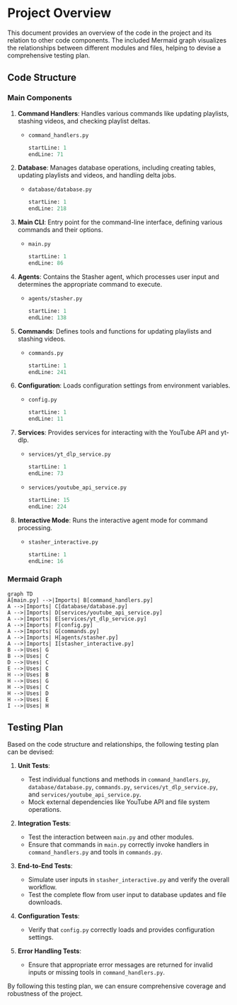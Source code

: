 # Project Overview

This document provides an overview of the code in the project and its relation to other code components. The included Mermaid graph visualizes the relationships between different modules and files, helping to devise a comprehensive testing plan.

## Code Structure

### Main Components

1. **Command Handlers**: Handles various commands like updating playlists, stashing videos, and checking playlist deltas.
   - `command_handlers.py`
     ```python:command_handlers.py
     startLine: 1
     endLine: 71
     ```

2. **Database**: Manages database operations, including creating tables, updating playlists and videos, and handling delta jobs.
   - `database/database.py`
     ```python:database/database.py
     startLine: 1
     endLine: 218
     ```

3. **Main CLI**: Entry point for the command-line interface, defining various commands and their options.
   - `main.py`
     ```python:main.py
     startLine: 1
     endLine: 86
     ```

4. **Agents**: Contains the Stasher agent, which processes user input and determines the appropriate command to execute.
   - `agents/stasher.py`
     ```python:agents/stasher.py
     startLine: 1
     endLine: 138
     ```

5. **Commands**: Defines tools and functions for updating playlists and stashing videos.
   - `commands.py`
     ```python:commands.py
     startLine: 1
     endLine: 241
     ```

6. **Configuration**: Loads configuration settings from environment variables.
   - `config.py`
     ```python:config.py
     startLine: 1
     endLine: 11
     ```

7. **Services**: Provides services for interacting with the YouTube API and yt-dlp.
   - `services/yt_dlp_service.py`
     ```python:services/yt_dlp_service.py
     startLine: 1
     endLine: 73
     ```
   - `services/youtube_api_service.py`
     ```python:services/youtube_api_service.py
     startLine: 15
     endLine: 224
     ```

8. **Interactive Mode**: Runs the interactive agent mode for command processing.
   - `stasher_interactive.py`
     ```python:stasher_interactive.py
     startLine: 1
     endLine: 16
     ```

### Mermaid Graph

```mermaid
graph TD
A[main.py] -->|Imports| B[command_handlers.py]
A -->|Imports| C[database/database.py]
A -->|Imports| D[services/youtube_api_service.py]
A -->|Imports| E[services/yt_dlp_service.py]
A -->|Imports| F[config.py]
A -->|Imports| G[commands.py]
A -->|Imports| H[agents/stasher.py]
A -->|Imports| I[stasher_interactive.py]
B -->|Uses| G
B -->|Uses| C
D -->|Uses| C
E -->|Uses| C
H -->|Uses| B
H -->|Uses| G
H -->|Uses| C
H -->|Uses| D
H -->|Uses| E
I -->|Uses| H
```


## Testing Plan

Based on the code structure and relationships, the following testing plan can be devised:

1. **Unit Tests**:
   - Test individual functions and methods in `command_handlers.py`, `database/database.py`, `commands.py`, `services/yt_dlp_service.py`, and `services/youtube_api_service.py`.
   - Mock external dependencies like YouTube API and file system operations.

2. **Integration Tests**:
   - Test the interaction between `main.py` and other modules.
   - Ensure that commands in `main.py` correctly invoke handlers in `command_handlers.py` and tools in `commands.py`.

3. **End-to-End Tests**:
   - Simulate user inputs in `stasher_interactive.py` and verify the overall workflow.
   - Test the complete flow from user input to database updates and file downloads.

4. **Configuration Tests**:
   - Verify that `config.py` correctly loads and provides configuration settings.

5. **Error Handling Tests**:
   - Ensure that appropriate error messages are returned for invalid inputs or missing tools in `command_handlers.py`.

By following this testing plan, we can ensure comprehensive coverage and robustness of the project.